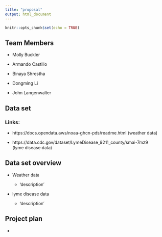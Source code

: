 ```yaml
---
title: "proposal"
output: html_document
---
```


```r
knitr::opts_chunk$set(echo = TRUE)
```

## Team Members

* Molly Buckler

* Armando Castillo

* Binaya Shrestha

* Dongming Li

* John Langenwalter





## Data set

### Links: 

* https://docs.opendata.aws/noaa-ghcn-pds/readme.html (weather data)

* https://data.cdc.gov/dataset/LymeDisease_9211_county/smai-7mz9 (lyme disease data)




## Data set overview

* Weather data

  * 'description'
  

* lyme disease data

  * 'description'




## Project plan

* 
